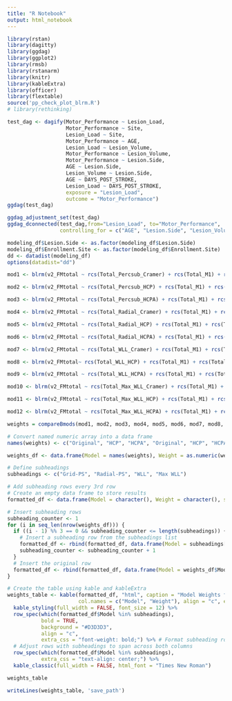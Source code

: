 ```yaml
---
title: "R Notebook"
output: html_notebook
---
```


```r
library(rstan)
library(dagitty)
library(ggdag)
library(ggplot2)
library(rmsb)
library(rstanarm)
library(knitr)
library(kableExtra)
library(officer)
library(flextable)
source('pp_check_plot_blrm.R')
# library(rethinking)
```

```r
test_dag <- dagify(Motor_Performance ~ Lesion_Load,
                   Motor_Performance ~ Site,
                   Lesion_Load ~ Site,
                   Motor_Performance ~ AGE,
                   Lesion_Load ~ Lesion_Volume,
                   Motor_Performance ~ Lesion_Volume,
                   Motor_Performance ~ Lesion.Side,
                   AGE ~ Lesion.Side,
                   Lesion_Volume ~ Lesion.Side,
                   AGE ~ DAYS_POST_STROKE,
                   Lesion_Load ~ DAYS_POST_STROKE,
                   exposure = "Lesion_Load",
                   outcome = "Motor_Performance")
ggdag(test_dag)

```

```r
ggdag_adjustment_set(test_dag)
ggdag_dconnected(test_dag,from="Lesion_Load", to="Motor_Performance", 
                 controlling_for = c("AGE", "Lesion.Side", "Lesion_Volume", "Site"))
```

```r
modeling_df$Lesion.Side <- as.factor(modeling_df$Lesion.Side)
modeling_df$Enrollment.Site <- as.factor(modeling_df$Enrollment.Site)
dd <- datadist(modeling_df)
options(datadist="dd")
```


```r
mod1 <- blrm(v2_FMtotal ~ rcs(Total_Percsub_Cramer) + rcs(Total_M1) + rcs(Total_Percsub_Cramer) %ia% rcs(Total_M1) + rcs(Motor_CC) + rcs(Sensory_CC) +  rcs(Age) + Lesion.Side + rcs(Lesion_Volume) + cluster(Enrollment.Site), data=modeling_df, chains=6, iter=20000)

mod2 <- blrm(v2_FMtotal ~ rcs(Total_Percsub_HCP) + rcs(Total_M1) + rcs(Total_Percsub_HCP) %ia% rcs(Total_M1) + rcs(Motor_CC) + rcs(Sensory_CC) +  rcs(Age) + Lesion.Side + rcs(Lesion_Volume) + cluster(Enrollment.Site), data=modeling_df, chains=6, iter=20000)

mod3 <- blrm(v2_FMtotal ~ rcs(Total_Percsub_HCPA) + rcs(Total_M1) + rcs(Total_Percsub_HCPA) %ia% rcs(Total_M1) + rcs(Motor_CC) + rcs(Sensory_CC) +  rcs(Age) + Lesion.Side + rcs(Lesion_Volume) + cluster(Enrollment.Site), data=modeling_df, chains=6, iter=20000)

mod4 <- blrm(v2_FMtotal ~ rcs(Total_Radial_Cramer) + rcs(Total_M1) + rcs(Total_Radial_Cramer) %ia% rcs(Total_M1) + rcs(Motor_CC) + rcs(Sensory_CC) +  rcs(Age) + Lesion.Side + rcs(Lesion_Volume) + cluster(Enrollment.Site), data=modeling_df, chains=6, iter=20000)

mod5 <- blrm(v2_FMtotal ~ rcs(Total_Radial_HCP) + rcs(Total_M1) + rcs(Total_Radial_HCP) %ia% rcs(Total_M1) + rcs(Motor_CC) + rcs(Sensory_CC) +  rcs(Age) + Lesion.Side + rcs(Lesion_Volume) + cluster(Enrollment.Site), data=modeling_df, chains=6, iter=20000)

mod6 <- blrm(v2_FMtotal ~ rcs(Total_Radial_HCPA) + rcs(Total_M1) + rcs(Total_Radial_HCPA) %ia% rcs(Total_M1) + rcs(Motor_CC) + rcs(Sensory_CC) +  rcs(Age) + Lesion.Side + rcs(Lesion_Volume) + cluster(Enrollment.Site), data=modeling_df, chains=6, iter=20000)

mod7 <- blrm(v2_FMtotal ~ rcs(Total_WLL_Cramer) + rcs(Total_M1) + rcs(Total_WLL_Cramer) %ia% rcs(Total_M1) + rcs(Motor_CC) + rcs(Sensory_CC) +  rcs(Age) + Lesion.Side + rcs(Lesion_Volume) + cluster(Enrollment.Site), data=modeling_df, chains=6, iter=20000)

mod8 <- blrm(v2_FMtotal~ rcs(Total_WLL_HCP) + rcs(Total_M1) + rcs(Total_WLL_HCP) %ia% rcs(Total_M1) + rcs(Motor_CC) + rcs(Sensory_CC) +  rcs(Age) + Lesion.Side + rcs(Lesion_Volume) + cluster(Enrollment.Site), data=modeling_df, chains=6, iter=20000)

mod9 <- blrm(v2_FMtotal ~ rcs(Total_WLL_HCPA) + rcs(Total_M1) + rcs(Total_WLL_HCPA) %ia% rcs(Total_M1) + rcs(Motor_CC) + rcs(Sensory_CC) +  rcs(Age) + Lesion.Side + rcs(Lesion_Volume) + cluster(Enrollment.Site), data=modeling_df, chains=6, iter=20000)

mod10 <- blrm(v2_FMtotal ~ rcs(Total_Max_WLL_Cramer) + rcs(Total_M1) + rcs(Total_Max_WLL_Cramer) %ia% rcs(Total_M1) + rcs(Motor_CC) + rcs(Sensory_CC) +  rcs(Age) + Lesion.Side + rcs(Lesion_Volume) + cluster(Enrollment.Site), data=modeling_df, chains=6, iter=20000)

mod11 <- blrm(v2_FMtotal ~ rcs(Total_Max_WLL_HCP) + rcs(Total_M1) + rcs(Total_Max_WLL_HCP) %ia% rcs(Total_M1) + rcs(Motor_CC) + rcs(Sensory_CC) +  rcs(Age) + Lesion.Side + rcs(Lesion_Volume) + cluster(Enrollment.Site), data=modeling_df, chains=6, iter=20000)

mod12 <- blrm(v2_FMtotal ~ rcs(Total_Max_WLL_HCPA) + rcs(Total_M1) + rcs(Total_Max_WLL_HCPA) %ia% rcs(Total_M1) + rcs(Motor_CC) + rcs(Sensory_CC) + rcs(Age) + Lesion.Side + rcs(Lesion_Volume) + cluster(Enrollment.Site), data=modeling_df, chains=6, iter=20000)
```

```r
weights = compareBmods(mod1, mod2, mod3, mod4, mod5, mod6, mod7, mod8, mod9, mod10, mod11, mod12)
```

```r
# Convert named numeric array into a data frame
names(weights) <- c("Original", "HCP", "HCPA", "Original", "HCP", "HCPA", "Original", "HCP", "HCPA", "Original", "HCP", "HCPA")

weights_df <- data.frame(Model = names(weights), Weight = as.numeric(weights))

# Define subheadings
subheadings <- c("Grid-PS", "Radial-PS", "WLL", "Max WLL")

# Add subheading rows every 3rd row
# Create an empty data frame to store results
formatted_df <- data.frame(Model = character(), Weight = character(), stringsAsFactors = FALSE)

# Insert subheading rows
subheading_counter <- 1
for (i in seq_len(nrow(weights_df))) {
  if ((i - 1) %% 3 == 0 && subheading_counter <= length(subheadings)) {
    # Insert a subheading row from the subheadings list
    formatted_df <- rbind(formatted_df, data.frame(Model = subheadings[subheading_counter], Weight = ""))
    subheading_counter <- subheading_counter + 1
  }
  # Insert the original row
  formatted_df <- rbind(formatted_df, data.frame(Model = weights_df$Model[i], Weight = sprintf("%.3f", weights_df$Weight[i])))
}

# Create the table using kable and kableExtra
weights_table <- kable(formatted_df, "html", caption = "Model Weights from Stacking Method",
                       col.names = c("Model", "Weight"), align = "c", escape = FALSE, row.names = FALSE) %>%
  kable_styling(full_width = FALSE, font_size = 12) %>%
  row_spec(which(formatted_df$Model %in% subheadings), 
           bold = TRUE, 
           background = "#D3D3D3", 
           align = "c", 
           extra_css = "font-weight: bold;") %>% # Format subheading rows
  # Adjust rows with subheadings to span across both columns
  row_spec(which(formatted_df$Model %in% subheadings), 
           extra_css = "text-align: center;") %>%
  kable_classic(full_width = FALSE, html_font = "Times New Roman")

weights_table

writeLines(weights_table, 'save_path')
```
